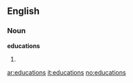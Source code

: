 ==English==

===Noun===
'''educations'''

# {{plural of|[[education]]}}

[[ar:educations]]
[[it:educations]]
[[no:educations]]
